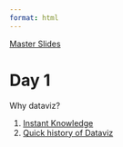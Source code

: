 ```yaml
---
format: html
---
```


[Master Slides](slide-design.html)

# Day 1

Why dataviz?

1. [Instant Knowledge](instant-data.html)
2. [Quick history of Dataviz](history.html)